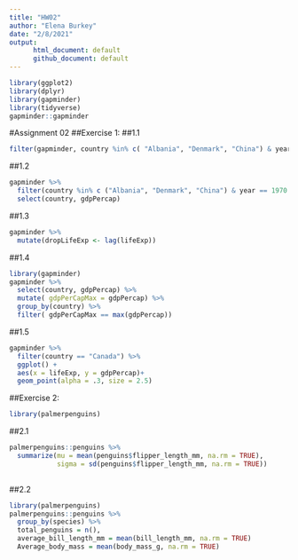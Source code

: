 ```yaml
---
title: "HW02"
author: "Elena Burkey"
date: "2/8/2021"
output: 
      html_document: default
      github_document: default
---
```


```r
library(ggplot2)
library(dplyr)
library(gapminder)
library(tidyverse)
gapminder::gapminder
```

#Assignment 02
##Exercise 1:
##1.1

```r
filter(gapminder, country %in% c( "Albania", "Denmark", "China") & year ==1970:1979)
```

##1.2

```r
gapminder %>%
  filter(country %in% c ("Albania", "Denmark", "China") & year == 1970:1979)%>%
  select(country, gdpPercap)
```

##1.3

```r
gapminder %>%
  mutate(dropLifeExp <- lag(lifeExp))
```

##1.4

```R
library(gapminder)
gapminder %>%
  select(country, gdpPercap) %>% 
  mutate( gdpPerCapMax = gdpPercap) %>% 
  group_by(country) %>%
  filter( gdpPerCapMax == max(gdpPercap))
```

##1.5
```R
gapminder %>%
  filter(country == "Canada") %>%
  ggplot() +
  aes(x = lifeExp, y = gdpPercap)+
  geom_point(alpha = .3, size = 2.5)
```

##Exercise 2:
```R
library(palmerpenguins)
```

##2.1
```R
palmerpenguins::penguins %>%
  summarize(mu = mean(penguins$flipper_length_mm, na.rm = TRUE),
            sigma = sd(penguins$flipper_length_mm, na.rm = TRUE))
  
```

##2.2
```R
library(palmerpenguins)
palmerpenguins::penguins %>%
  group_by(species) %>%
  total_penguins = n(),
  average_bill_length_mm = mean(bill_length_mm, na.rm = TRUE)
  Average_body_mass = mean(body_mass_g, na.rm = TRUE)
  
```